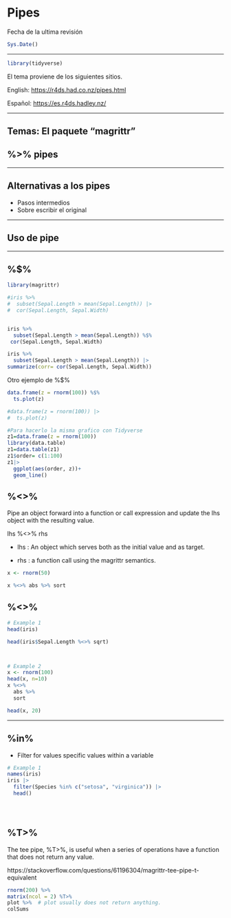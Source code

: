 # Pipes


Fecha de la ultima revisión
```r

Sys.Date()
```

***

```r
library(tidyverse)
```



El tema proviene de los siguientes sitios.

English:
 <https://r4ds.had.co.nz/pipes.html>
 
Español:
 <https://es.r4ds.hadley.nz/>
 
 
***


## Temas: El paquete "magrittr"

## %>% pipes
 
 
***


## Alternativas a los pipes
 - Pasos intermedios
 - Sobre escribir el original
 


***
## Uso de pipe


***
 
 
 
 
 
 
## %$%
 
```r
library(magrittr)

#iris %>%
#  subset(Sepal.Length > mean(Sepal.Length)) |> 
#  cor(Sepal.Length, Sepal.Width)


iris %>%
  subset(Sepal.Length > mean(Sepal.Length)) %$%
 cor(Sepal.Length, Sepal.Width)

iris %>%
  subset(Sepal.Length > mean(Sepal.Length)) |> 
summarize(corr= cor(Sepal.Length, Sepal.Width))

```
 
 
 Otro ejemplo de %$%
 
```r
data.frame(z = rnorm(100)) %$% 
  ts.plot(z)

#data.frame(z = rnorm(100)) |>  
#  ts.plot(z)

#Para hacerlo la misma grafico con Tidyverse
z1=data.frame(z = rnorm(100)) 
library(data.table)
z1=data.table(z1)
z1$order= c(1:100)
z1|> 
  ggplot(aes(order, z))+
  geom_line()


```
 
 
## %<>%
  
  Pipe an object forward into a function or call expression and update the lhs object with the resulting value.
  
  lhs %<>% rhs
  
  
 - lhs : An object which serves both as the initial value and as target.

 - rhs : a function call using the magrittr semantics.
 
 
 
```r
x <- rnorm(50)

x %<>% abs %>% sort
```
 
## %<>% 
 
 
```r

# Example 1
head(iris)

head(iris$Sepal.Length %<>% sqrt)



# Example 2
x <- rnorm(100)
head(x, n=10)
x %<>% 
  abs %>% 
  sort

head(x, 20)
```
 
 
 ***

## %in% 

 - Filter for values specific values within a variable
 
 
```r

# Example 1
names(iris)
iris |> 
  filter(Species %in% c("setosa", "virginica")) |> 
  head()





```
 
 

## %T>%

The tee pipe, %T>%, is useful when a series of operations have a function that does not return any value. 

https://stackoverflow.com/questions/61196304/magrittr-tee-pipe-t-equivalent


 
```r
rnorm(200) %>%
matrix(ncol = 2) %T>%
plot %>%  # plot usually does not return anything. 
colSums
```
 
 
 
 
 
 
 
 